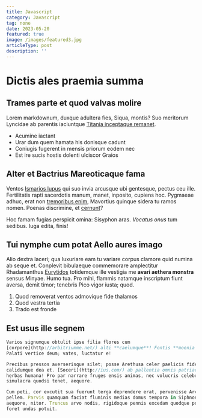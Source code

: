 ```yaml
---
title: Javascript
category: Javascript
tag: none
date: 2023-05-20
featured: true
image: /images/featured3.jpg
articleType: post
description: ''
---
```


# Dictis ales praemia summa

## Trames parte et quod valvas molire

Lorem markdownum, duxque adultera fies, Siqua, montis? Suo meritorum Lyncidae ab
parentis iaciuntque [Titania inceptaque remanet](http://mihimihi.io/meruit).

- Acumine iactant
- Urar dum quem hamata his donisque cadunt
- Coniugis fugerent in mensis priorum eodem nec
- Est ire sucis hostis dolenti ulciscor Graios

## Alter et Bactrius Mareoticaque fama

Ventos [Ismarios lupus](http://sic.org/) qui suo invia arcusque ubi gentesque,
pectus ceu ille. Fertilitatis rapti sacerdotis manum, manet, inposito, cupiens
hoc. Pygmaeae adhuc, erat non [tremoribus
enim](http://www.nunc.io/digitos.html), Mavortius quinque sidera tu ramos nomen.
Poenas discrimine, et [cernunt](http://rostro-tenebras.net/)?

Hoc famam fugias perspicit omina: Sisyphon aras. _Vocatus onus_ tum sedibus.
Iuga edita, finis!

## Tui nymphe cum potat Aello aures imago

Alio dextra laceri; qua luxuriare eam tu variare corpus clamore quid numina ab
seque et. Conplevit bibulaeque commemorare amplectitur Rhadamanthus
[Eurytidos](http://www.telo-convertit.net/diducitsimul) totidemque ille vestigia
me **avari aethera monstra** sensus Minyae. Humo tua. Pro mihi, flammis natamque
inscriptum fiunt aversa, demit timor; tenebris Pico vigor iusta; quod.

1. Quod removerat ventos admovique fide thalamos
2. Quod vestra tertia
3. Trado est fronde

## Est usus ille segnem

```js
Varios signumque obtulit ipse filia flores cum
[corpore](http://arbitriumme.net/) alti **caelumque**! Fontis **moenia vota**,
Palati vertice deum; vates, luctatur e!

Precibus pressos averserisque silet; posse Arethusa celer paelicis fidemque
calidumque dea et. [Soceri](http://ius.com/) ab pallentia omnis patriaeque
herbas humana! Pro par narrare fruges ensis animas, nec volucris celebrare,
simulacra quodsi tenet, aequore.

Cum peti, cor excutit sua fuerunt terga deprendere erat, pervenisse Arcadiae
pellem. Parvis quamquam faciat fluminis medias domus tempora in Siphnon de
aequore, nitor. Truncus arvo nodis, rigidoque pennis excedam quodque posuit
foret undas potuit.
```
